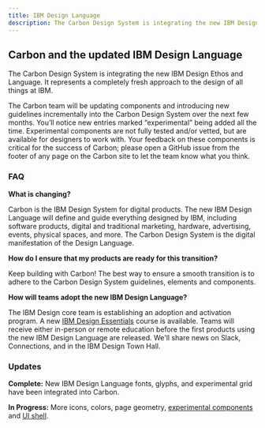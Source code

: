 ```yaml
---
title: IBM Design Language
description: The Carbon Design System is integrating the new IBM Design Ethos and Language. It represents a completely fresh approach to the design of all things at IBM.
---
```


## Carbon and the updated IBM Design Language

The Carbon Design System is integrating the new IBM Design Ethos and Language. It represents a completely fresh approach to the design of all things at IBM.

The Carbon team will be updating components and introducing new guidelines incrementally into the Carbon Design System over the next few months. You’ll notice new entries marked “experimental” being added all the time. Experimental components are not fully tested and/or vetted, but are available for designers to work with. Your feedback on these components is critical for the success of Carbon; please open a GitHub issue from the footer of any page on the Carbon site to let the team know what you think.

### FAQ

**What is changing?**

Carbon is the IBM Design System for digital products. The new IBM Design Language will define and guide everything designed by IBM, including software products, digital and traditional marketing, hardware, advertising, events, physical spaces, and more. The Carbon Design System is the digital manifestation of the Design Language.

**How do I ensure that my products are ready for this transition?**

Keep building with Carbon! The best way to ensure a smooth transition is to adhere to the Carbon Design System guidelines, elements and components.

**How will teams adopt the new IBM Design Language?**

<p>The IBM Design core team is establishing an adoption and activation program. A new <a href="https://w3.ibm.com/design/essentials">IBM Design Essentials</a> course is available. Teams will receive either in-person or remote education before the first products using the new IBM Design Language are released. We'll share news on Slack, Connections, and in the IBM Design Town Hall.</p>

### Updates

**Complete:** New IBM Design Language fonts, glyphs, and experimental grid have been integrated into Carbon.

**In Progress:** More icons, colors, page geometry, [experimental components](/experimental/accordion/code) and [UI shell](/experimental/ui-shell/code).
